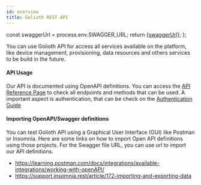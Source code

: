 ```yaml
---
id: overview
title: Golioth REST API
---
```


  const swaggerUrl = process.env.SWAGGER_URL;
  return <a href={swaggerUrl}>{swaggerUrl}</a>;
};

You can use Golioth API for access all services available on the platform, like device management, provisioning, data resources and others services to be build in the future.

#### API Usage

Our API is documented using OpenAPI definitions. You can access the [API Reference Page](/reference/rest-api/openapi) to check all endpoints and methods that can be used. A important aspect is authentication, that can be check on the [Authentication Guide](./auth)

#### Importing OpenAPI/Swagger definitions

You can test Golioth API using a Graphical User Interface (GUI) like Postman or Insomnia. Here are some links on how to import Open API definitions using those projects. For the Swagger file URL, you can use <SwaggerUrl/> url to import our API definitions.

- https://learning.postman.com/docs/integrations/available-integrations/working-with-openAPI/
- https://support.insomnia.rest/article/172-importing-and-exporting-data
